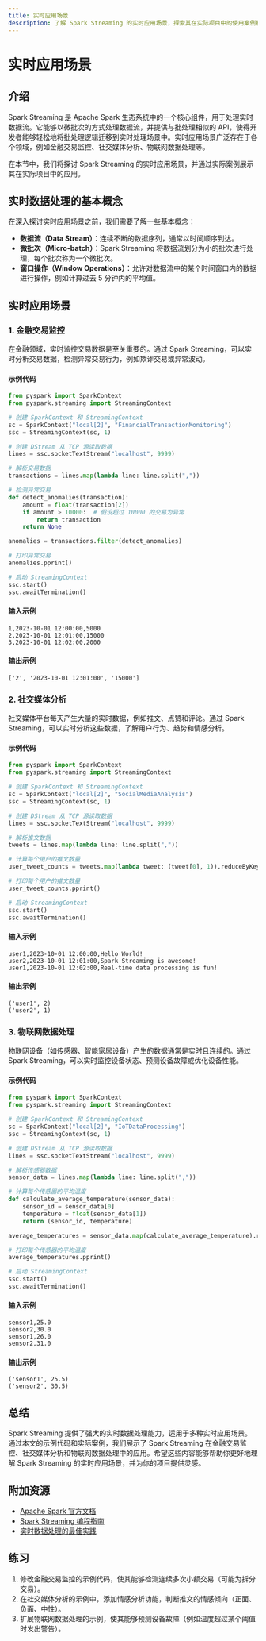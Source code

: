 ```yaml
---
title: 实时应用场景
description: 了解 Spark Streaming 的实时应用场景，探索其在实际项目中的使用案例和实现方式。
---
```


# 实时应用场景

## 介绍

Spark Streaming 是 Apache Spark 生态系统中的一个核心组件，用于处理实时数据流。它能够以微批次的方式处理数据流，并提供与批处理相似的 API，使得开发者能够轻松地将批处理逻辑迁移到实时处理场景中。实时应用场景广泛存在于各个领域，例如金融交易监控、社交媒体分析、物联网数据处理等。

在本节中，我们将探讨 Spark Streaming 的实时应用场景，并通过实际案例展示其在实际项目中的应用。

## 实时数据处理的基本概念

在深入探讨实时应用场景之前，我们需要了解一些基本概念：

- **数据流（Data Stream）**：连续不断的数据序列，通常以时间顺序到达。
- **微批次（Micro-batch）**：Spark Streaming 将数据流划分为小的批次进行处理，每个批次称为一个微批次。
- **窗口操作（Window Operations）**：允许对数据流中的某个时间窗口内的数据进行操作，例如计算过去 5 分钟内的平均值。

## 实时应用场景

### 1. 金融交易监控

在金融领域，实时监控交易数据是至关重要的。通过 Spark Streaming，可以实时分析交易数据，检测异常交易行为，例如欺诈交易或异常波动。

#### 示例代码

```python
from pyspark import SparkContext
from pyspark.streaming import StreamingContext

# 创建 SparkContext 和 StreamingContext
sc = SparkContext("local[2]", "FinancialTransactionMonitoring")
ssc = StreamingContext(sc, 1)

# 创建 DStream 从 TCP 源读取数据
lines = ssc.socketTextStream("localhost", 9999)

# 解析交易数据
transactions = lines.map(lambda line: line.split(","))

# 检测异常交易
def detect_anomalies(transaction):
    amount = float(transaction[2])
    if amount > 10000:  # 假设超过 10000 的交易为异常
        return transaction
    return None

anomalies = transactions.filter(detect_anomalies)

# 打印异常交易
anomalies.pprint()

# 启动 StreamingContext
ssc.start()
ssc.awaitTermination()
```

#### 输入示例

```
1,2023-10-01 12:00:00,5000
2,2023-10-01 12:01:00,15000
3,2023-10-01 12:02:00,2000
```

#### 输出示例

```
['2', '2023-10-01 12:01:00', '15000']
```

### 2. 社交媒体分析

社交媒体平台每天产生大量的实时数据，例如推文、点赞和评论。通过 Spark Streaming，可以实时分析这些数据，了解用户行为、趋势和情感分析。

#### 示例代码

```python
from pyspark import SparkContext
from pyspark.streaming import StreamingContext

# 创建 SparkContext 和 StreamingContext
sc = SparkContext("local[2]", "SocialMediaAnalysis")
ssc = StreamingContext(sc, 1)

# 创建 DStream 从 TCP 源读取数据
lines = ssc.socketTextStream("localhost", 9999)

# 解析推文数据
tweets = lines.map(lambda line: line.split(","))

# 计算每个用户的推文数量
user_tweet_counts = tweets.map(lambda tweet: (tweet[0], 1)).reduceByKey(lambda a, b: a + b)

# 打印每个用户的推文数量
user_tweet_counts.pprint()

# 启动 StreamingContext
ssc.start()
ssc.awaitTermination()
```

#### 输入示例

```
user1,2023-10-01 12:00:00,Hello World!
user2,2023-10-01 12:01:00,Spark Streaming is awesome!
user1,2023-10-01 12:02:00,Real-time data processing is fun!
```

#### 输出示例

```
('user1', 2)
('user2', 1)
```

### 3. 物联网数据处理

物联网设备（如传感器、智能家居设备）产生的数据通常是实时且连续的。通过 Spark Streaming，可以实时监控设备状态、预测设备故障或优化设备性能。

#### 示例代码

```python
from pyspark import SparkContext
from pyspark.streaming import StreamingContext

# 创建 SparkContext 和 StreamingContext
sc = SparkContext("local[2]", "IoTDataProcessing")
ssc = StreamingContext(sc, 1)

# 创建 DStream 从 TCP 源读取数据
lines = ssc.socketTextStream("localhost", 9999)

# 解析传感器数据
sensor_data = lines.map(lambda line: line.split(","))

# 计算每个传感器的平均温度
def calculate_average_temperature(sensor_data):
    sensor_id = sensor_data[0]
    temperature = float(sensor_data[1])
    return (sensor_id, temperature)

average_temperatures = sensor_data.map(calculate_average_temperature).reduceByKey(lambda a, b: (a + b) / 2)

# 打印每个传感器的平均温度
average_temperatures.pprint()

# 启动 StreamingContext
ssc.start()
ssc.awaitTermination()
```

#### 输入示例

```
sensor1,25.0
sensor2,30.0
sensor1,26.0
sensor2,31.0
```

#### 输出示例

```
('sensor1', 25.5)
('sensor2', 30.5)
```

## 总结

Spark Streaming 提供了强大的实时数据处理能力，适用于多种实时应用场景。通过本文的示例代码和实际案例，我们展示了 Spark Streaming 在金融交易监控、社交媒体分析和物联网数据处理中的应用。希望这些内容能够帮助你更好地理解 Spark Streaming 的实时应用场景，并为你的项目提供灵感。

## 附加资源

- [Apache Spark 官方文档](https://spark.apache.org/docs/latest/streaming-programming-guide.html)
- [Spark Streaming 编程指南](https://spark.apache.org/docs/latest/streaming-programming-guide.html)
- [实时数据处理的最佳实践](https://databricks.com/blog/2015/07/30/diving-into-apache-spark-streaming.html)

## 练习

1. 修改金融交易监控的示例代码，使其能够检测连续多次小额交易（可能为拆分交易）。
2. 在社交媒体分析的示例中，添加情感分析功能，判断推文的情感倾向（正面、负面、中性）。
3. 扩展物联网数据处理的示例，使其能够预测设备故障（例如温度超过某个阈值时发出警告）。
